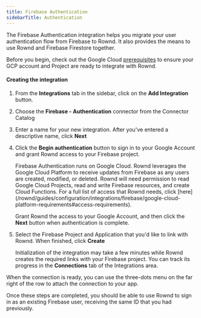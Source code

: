 ```yaml
---
title: Firebase Authentication
sidebarTitle: Authentication
---
```

The Firebase Authentication integration helps you migrate your user authentication flow from Firebase to Rownd. It also provides the means to use Rownd and Firebase Firestore together.

Before you begin, check out the Google Cloud [prerequisites](/configuration/integrations/firebase/google-cloud-platform-requirements)
to ensure your GCP account and Project are ready to integrate with Rownd.

#### Creating the integration

1. From the **Integrations** tab in the sidebar, click on the **Add
   Integration** button.

2. Choose the **Firebase - Authentication** connector from the Connector
   Catalog

3. Enter a name for your new integration.
    After you've entered a descriptive name, click **Next**

4.  Click the **Begin authentication** button to sign in to your Google Account and grant Rownd access to your Firebase project.

    <Info>
    Firebase Authentication runs on Google Cloud. Rownd leverages the Google
    Cloud Platform to receive updates from Firebase as any users are created, modified, or deleted. Rownd will need permission to read Google Cloud Projects, read and write Firebase resources, and create
    Cloud Functions. For a full list of access that Rownd
    needs, click
    [here](/rownd/guides/configuration/integrations/firebase/google-cloud-platform-requirements#access-requirements).
    </Info>

    Grant Rownd the access to your Google Account, and then click the **Next**
    button when authentication is complete.

5.  Select the Firebase Project and Application that you'd like to link with Rownd.
    When finished, click **Create**

    Initialization of the integration may take a few minutes while Rownd creates the required links with your Firebase project. You can track its progress in the **Connections** tab of the Integrations area.

When the connection is ready, you can use the three-dots menu on the far right of the row to attach the connection to your app.

Once these steps are completed, you should be able to use Rownd to sign in as an existing Firebase user, receiving the same ID that you had previously.
